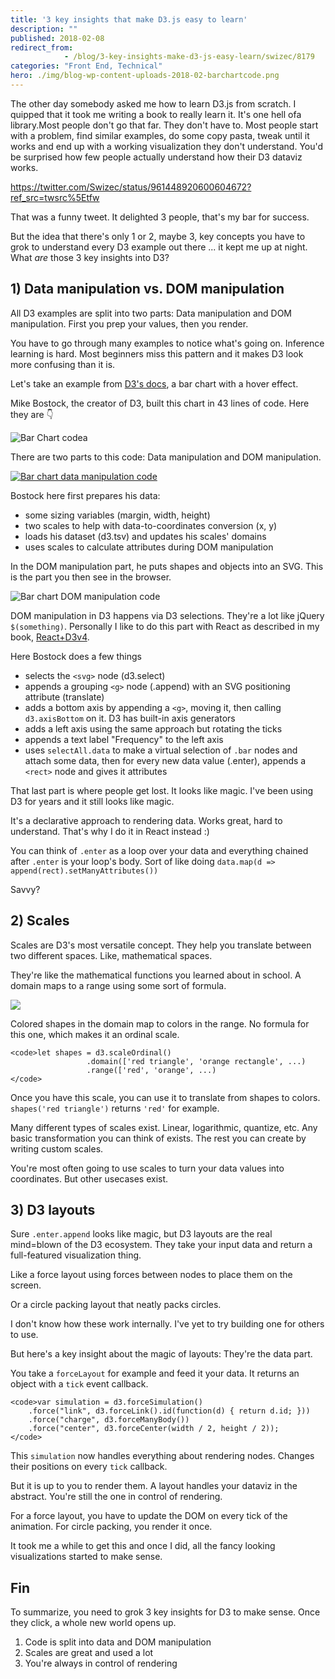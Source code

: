 ```yaml
---
title: '3 key insights that make D3.js easy to learn'
description: ""
published: 2018-02-08
redirect_from: 
            - /blog/3-key-insights-make-d3-js-easy-learn/swizec/8179
categories: "Front End, Technical"
hero: ./img/blog-wp-content-uploads-2018-02-barchartcode.png
---
```

The other day somebody asked me how to learn D3.js from scratch. I quipped that it took me writing a book to really learn it. It&#x27;s one hell ofa library.Most people don&#x27;t go that far. They don&#x27;t have to. Most people start with a problem, find similar examples, do some copy pasta, tweak until it works and end up with a working visualization they don&#x27;t understand. You&#x27;d be surprised how few people actually understand how their D3 dataviz works.

https://twitter.com/Swizec/status/961448920600604672?ref_src=twsrc%5Etfw



That was a funny tweet. It delighted 3 people, that&#x27;s my bar for success.



But the idea that there&#x27;s only 1 or 2, maybe 3, key concepts you have to grok to understand every D3 example out there ... it kept me up at night. What _are_ those 3 key insights into D3?



## 1) Data manipulation vs. DOM manipulation



All D3 examples are split into two parts: Data manipulation and DOM manipulation. First you prep your values, then you render.



You have to go through many examples to notice what&#x27;s going on. Inference learning is hard. Most beginners miss this pattern and it makes D3 look more confusing than it is.



Let&#x27;s take an example from [D3&#x27;s docs](https://github.com/d3/d3/wiki/Gallery), a bar chart with a hover effect.





Mike Bostock, the creator of D3, built this chart in 43 lines of code. Here they are 👇



![Bar Chart codea](./img/blog-wp-content-uploads-2018-02-barchartcode.png)



There are two parts to this code: Data manipulation and DOM manipulation.



[![Bar chart data manipulation code](./img/blog-wp-content-uploads-2018-02-barchartcode-data.png)](Bar)



Bostock here first prepares his data:



- some sizing variables (margin, width, height)
- two scales to help with data-to-coordinates conversion (x, y)
- loads his dataset (d3.tsv) and updates his scales&#x27; domains
- uses scales to calculate attributes during DOM manipulation



In the DOM manipulation part, he puts shapes and objects into an SVG. This is the part you then see in the browser.



![Bar chart DOM manipulation code](./img/blog-wp-content-uploads-2018-02-barchart-dom.png)



DOM manipulation in D3 happens via D3 selections. They&#x27;re a lot like jQuery `$(something)`. Personally I like to do this part with React as described in my book, [React+D3v4](https://swizec.com/reactd3js).



Here Bostock does a few things



- selects the `<svg>` node (d3.select)
- appends a grouping `<g>` node (.append) with an SVG positioning attribute (translate)
- adds a bottom axis by appending a `<g>`, moving it, then calling `d3.axisBottom` on it. D3 has built-in axis generators
- adds a left axis using the same approach but rotating the ticks
- appends a text label &quot;Frequency&quot; to the left axis
- uses `selectAll.data` to make a virtual selection of `.bar` nodes and attach some data, then for every new data value (.enter), appends a `<rect>` node and gives it attributes



That last part is where people get lost. It looks like magic. I&#x27;ve been using D3 for years and it still looks like magic.



It&#x27;s a declarative approach to rendering data. Works great, hard to understand. That&#x27;s why I do it in React instead :)



You can think of `.enter` as a loop over your data and everything chained after `.enter` is your loop&#x27;s body. Sort of like doing `data.map(d => append(rect).setManyAttributes())`



Savvy?



## 2) Scales



Scales are D3&#x27;s most versatile concept. They help you translate between two different spaces. Like, mathematical spaces.



They&#x27;re like the mathematical functions you learned about in school. A domain maps to a range using some sort of formula.



![](https://upload.wikimedia.org/wikipedia/commons/thumb/d/df/Function_color_example_3.svg/440px-Function_color_example_3.svg.png)



Colored shapes in the domain map to colors in the range. No formula for this one, which makes it an ordinal scale.



```undefined
<code>let shapes = d3.scaleOrdinal()
                 .domain(['red triangle', 'orange rectangle', ...)
                 .range(['red', 'orange', ...)
</code>
```



Once you have this scale, you can use it to translate from shapes to colors. `shapes('red triangle')` returns `'red'` for example.



Many different types of scales exist. Linear, logarithmic, quantize, etc. Any basic transformation you can think of exists. The rest you can create by writing custom scales.



You&#x27;re most often going to use scales to turn your data values into coordinates. But other usecases exist.



## 3) D3 layouts



Sure `.enter.append` looks like magic, but D3 layouts are the real mind=blown of the D3 ecosystem. They take your input data and return a full-featured visualization thing.



Like a force layout using forces between nodes to place them on the screen.





Or a circle packing layout that neatly packs circles.





I don&#x27;t know how these work internally. I&#x27;ve yet to try building one for others to use.



But here&#x27;s a key insight about the magic of layouts: They&#x27;re the data part.



You take a `forceLayout` for example and feed it your data. It returns an object with a `tick` event callback.



```undefined
<code>var simulation = d3.forceSimulation()
    .force("link", d3.forceLink().id(function(d) { return d.id; }))
    .force("charge", d3.forceManyBody())
    .force("center", d3.forceCenter(width / 2, height / 2));
</code>
```



This `simulation` now handles everything about rendering nodes. Changes their positions on every `tick` callback.



But it is up to you to render them. A layout handles your dataviz in the abstract. You&#x27;re still the one in control of rendering.



For a force layout, you have to update the DOM on every tick of the animation. For circle packing, you render it once.



It took me a while to get this and once I did, all the fancy looking visualizations started to make sense.



## Fin



To summarize, you need to grok 3 key insights for D3 to make sense. Once they click, a whole new world opens up.



1. Code is split into data and DOM manipulation
2. Scales are great and used a lot
3. You&#x27;re always in control of rendering